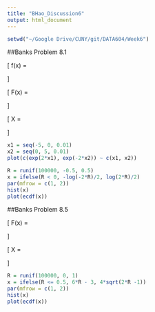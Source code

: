 ```yaml
---
title: "BHao_Discussion6"
output: html_document
---
```


```r
setwd("~/Google Drive/CUNY/git/DATA604/Week6")
```

##Banks Problem 8.1  

\[
  f(x) = 
    \begin{cases}
      e^{2x} & -\infty \lt x \le 0 \\
      e^{-2x} & 0 \lt x \lt \infty
    \end{cases}
\]

\[
  F(x) =
    \begin{cases}
      \frac{e^{2x}}{2} & -\infty \lt x \le 0 \\
      \frac{-e^{-2x}}{2} & 0 \lt x \lt \infty
    \end{cases}
\]

\[
  X =
    \begin{cases}
      \frac{-ln(-2R)}{2} & \frac{-1}{2} \lt R \lt 0 \\
      \frac{ln(2R)}{2} & 0 \lt R \lt \frac{1}{2} 
    \end{cases}
\]

```r
x1 = seq(-5, 0, 0.01)
x2 = seq(0, 5, 0.01)
plot(c(exp(2*x1), exp(-2*x2)) ~ c(x1, x2))

R = runif(100000, -0.5, 0.5)
x = ifelse(R < 0, -log(-2*R)/2, log(2*R)/2)
par(mfrow = c(1, 2))
hist(x)
plot(ecdf(x))
```

##Banks Problem 8.5  

\[ 
  F(x) = 
    \begin{cases} 
      0 & x \le -3 \\
      \frac{1}{2} + \frac{x}{6} & -3 \lt x \le 0 \\
      \frac{1}{2} + \frac{x^2}{32} & 0 \lt x \le 4 \\
      1 & x \gt 4
   \end{cases}
\]

\[
  X =
    \begin{cases}
      6R - 3 & 0 \lt R \le 1/2 \\
      4\sqrt{2R - 1 } & 1/2 \lt R \le 1
    \end{cases}
\]

```r
R = runif(100000, 0, 1)
x = ifelse(R <= 0.5, 6*R - 3, 4*sqrt(2*R -1))
par(mfrow = c(1, 2))
hist(x)
plot(ecdf(x))
```

